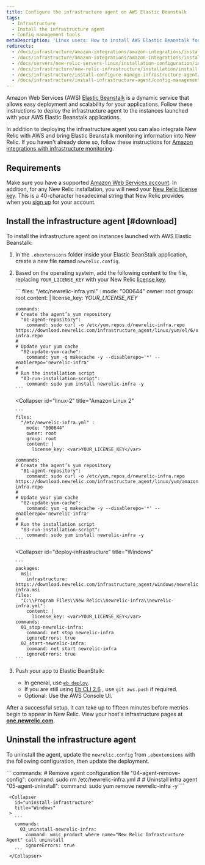 ```yaml
---
title: Configure the infrastructure agent on AWS Elastic Beanstalk
tags:
  - Infrastructure
  - Install the infrastructure agent
  - Config management tools
metaDescription: 'Linux users: How to install AWS Elastic Beanstalk for New Relic''s infrastructure agent.'
redirects:
  - /docs/infrastructure/amazon-integrations/amazon-integrations/install-aws-elastic-beanstalk-new-relic-infrastructure
  - /docs/infrastructure/amazon-integrations/amazon-integrations/install-aws-elastic-beanstalk
  - /docs/servers/new-relic-servers-linux/installation-configuration/installation-aws-elastic-beanstalk-new-relic-servers
  - /docs/infrastructure/new-relic-infrastructure/installation/install-infrastructure-agent-aws-elastic-beanstalk
  - /docs/infrastructure/install-configure-manage-infrastructure-agent/config-management-tools/install-infrastructure-agent-aws-elastic-beanstalk
  - /docs/infrastructure/install-infrastructure-agent/config-management-tools/install-infrastructure-agent-aws-elastic-beanstalk
---
```


Amazon Web Services (AWS) [Elastic Beanstalk](https://aws.amazon.com/elasticbeanstalk) is a dynamic service that allows easy deployment and scalability for your applications. Follow these instructions to deploy the infrastructure agent to the instances launched with your AWS Elastic Beanstalk applications.

In addition to deploying the infrastructure agent you can also integrate New Relic with AWS and bring Elastic Beanstalk monitoring information into New Relic. If you haven't already done so, follow these instructions for [Amazon integrations with infrastructure monitoring](/docs/infrastructure/infrastructure-integrations/getting-started/connect-aws-integrations-infrastructure).

## Requirements

Make sure you have a supported [Amazon Web Services account](http://aws.amazon.com/elasticbeanstalk/). In addition, for any New Relic installation, you will need your [New Relic license key](/docs/apis/intro-apis/new-relic-api-keys/#ingest-license-key). This is a 40-character hexadecimal string that New Relic provides when you [sign up](http://newrelic.com/signup "Link opens in a new window") for your account.

## Install the infrastructure agent [#download]

To install the infrastructure agent on instances launched with AWS Elastic Beanstalk:

1. In the `.ebextensions` folder inside your Elastic BeanStalk application, create a new file named `newrelic.config`.
2. Based on the operating system, add the following content to the file, replacing `YOUR_LICENSE_KEY` with your New Relic [license key](/docs/apis/intro-apis/new-relic-api-keys/#ingest-license-key).

   <CollapserGroup>
     <Collapser
       id="linux-ami"
       title="Amazon Linux AMI"
     >
       ```
       files:
         "/etc/newrelic-infra.yml" :
           mode: "000644"
           owner: root
           group: root
           content: |
             license_key: <var>YOUR_LICENSE_KEY</var>

       commands:
       # Create the agent’s yum repository
         "01-agent-repository":
           command: sudo curl -o /etc/yum.repos.d/newrelic-infra.repo https://download.newrelic.com/infrastructure_agent/linux/yum/el/6/x86_64/newrelic-infra.repo
       #
       # Update your yum cache
         "02-update-yum-cache":
           command: yum -q makecache -y --disablerepo='*' --enablerepo='newrelic-infra'
       #
       # Run the installation script
         "03-run-installation-script":
           command: sudo yum install newrelic-infra -y
       ```
     </Collapser>

     <Collapser
       id="linux-2"
       title="Amazon Linux 2"
     >
       ```
       files:
         "/etc/newrelic-infra.yml" :
           mode: "000644"
           owner: root
           group: root
           content: |
             license_key: <var>YOUR_LICENSE_KEY</var>

       commands:
       # Create the agent’s yum repository
         "01-agent-repository":
           command: sudo curl -o /etc/yum.repos.d/newrelic-infra.repo https://download.newrelic.com/infrastructure_agent/linux/yum/amazonlinux/2/x86_64/newrelic-infra.repo
       #
       # Update your yum cache
         "02-update-yum-cache":
           command: yum -q makecache -y --disablerepo='*' --enablerepo='newrelic-infra'
       #
       # Run the installation script
         "03-run-installation-script":
           command: sudo yum install newrelic-infra -y
       ```
     </Collapser>

     <Collapser
       id="deploy-infrastructure"
       title="Windows"
     >
       ```
       packages:
         msi:
           infrastructure: https://download.newrelic.com/infrastructure_agent/windows/newrelic-infra.msi
       files:
         "C:\\Program Files\\New Relic\\newrelic-infra\\newrelic-infra.yml":
           content: |
             license_key: <var>YOUR_LICENSE_KEY</var>
       commands:
         01_stop-newrelic-infra:
           command: net stop newrelic-infra
           ignoreErrors: true
         02_start-newrelic-infra:
           command: net start newrelic-infra
           ignoreErrors: true
       ```
     </Collapser>
   </CollapserGroup>
3. Push your app to Elastic BeanStalk:

   * In general, use [`eb deploy`](http://docs.aws.amazon.com/elasticbeanstalk/latest/dg/eb3-deploy.html).
   * If you are still using [Eb CLI 2.6](http://docs.aws.amazon.com/elasticbeanstalk/latest/dg/eb-cli.html) , use `git aws.push` if required.
   * Optional: Use the AWS Console UI.

After a successful setup, it can take up to fifteen minutes before metrics begin to appear in New Relic. View your host's infrastructure pages at **[one.newrelic.com](https://one.newrelic.com)**.

## Uninstall the infrastructure agent

To uninstall the agent, update the `newrelic.config` from `.ebextensions` with the following configuration, then update the deployment.

   <CollapserGroup>
     <Collapser
       id="uninstall-agent-linux-ami"
       title="Amazon Linux"
     >
       ```
	commands:
	# Remove agent configuration file
	  "04-agent-remove-config":
	    command: sudo rm /etc/newrelic-infra.yml
	#
	# Uninstall infra agent
	  "05-agent-uninstall":
	    command: sudo yum remove newrelic-infra -y
       ```
     </Collapser>

     <Collapser
       id="uninstall-infrastructure"
       title="Windows"
     >
       ```
       commands:
         03_uninstall-newrelic-infra:
           command: wmic product where name="New Relic Infrastructure Agent" call uninstall
           ignoreErrors: true
       ```
     </Collapser>
   </CollapserGroup>
